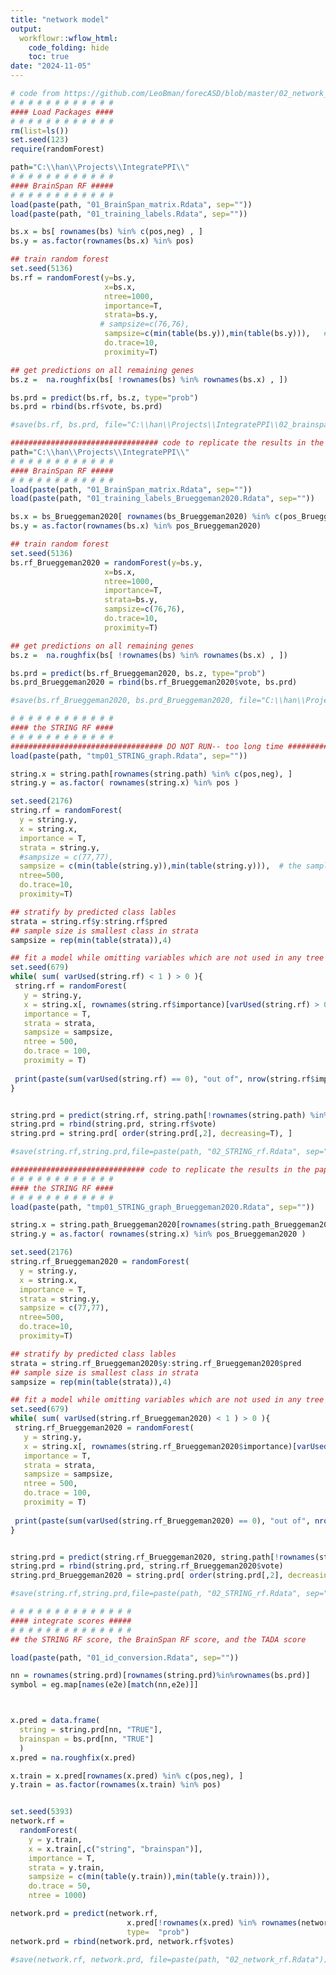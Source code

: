 ---
title: "network model"
output:
  workflowr::wflow_html:
    code_folding: hide
    toc: true
date: "2024-11-05"
---


```{r, message=F, warning=F}
# code from https://github.com/LeoBman/forecASD/blob/master/02_network_models.R
# # # # # # # # # # # # 
#### Load Packages ####
# # # # # # # # # # # #
rm(list=ls())
set.seed(123)
require(randomForest)

```



```{r, message=F, warning=F, eval=T}
path="C:\\han\\Projects\\IntegratePPI\\"
# # # # # # # # # # # #
#### BrainSpan RF #####
# # # # # # # # # # # #
load(paste(path, "01_BrainSpan_matrix.Rdata", sep=""))
load(paste(path, "01_training_labels.Rdata", sep=""))

bs.x = bs[ rownames(bs) %in% c(pos,neg) , ]
bs.y = as.factor(rownames(bs.x) %in% pos)

## train random forest
set.seed(5136)
bs.rf = randomForest(y=bs.y,
                     x=bs.x,
                     ntree=1000,
                     importance=T,
                     strata=bs.y,
                    # sampsize=c(76,76),
                     sampsize=c(min(table(bs.y)),min(table(bs.y))),   # although there are 674 positive examples, i.e. risk genes, the samplesize must not exceed minimum of each class min(table(bs.y))
                     do.trace=10,
                     proximity=T)

## get predictions on all remaining genes
bs.z =  na.roughfix(bs[ !rownames(bs) %in% rownames(bs.x) , ])

bs.prd = predict(bs.rf, bs.z, type="prob")
bs.prd = rbind(bs.rf$vote, bs.prd)

#save(bs.rf, bs.prd, file="C:\\han\\Projects\\IntegratePPI\\02_brainspan_RF.Rdata")

```



```{r, message=F, warning=F, eval=F}
################################# code to replicate the results in the paper ################
path="C:\\han\\Projects\\IntegratePPI\\"
# # # # # # # # # # # #
#### BrainSpan RF #####
# # # # # # # # # # # #
load(paste(path, "01_BrainSpan_matrix.Rdata", sep=""))
load(paste(path, "01_training_labels_Brueggeman2020.Rdata", sep=""))

bs.x = bs_Brueggeman2020[ rownames(bs_Brueggeman2020) %in% c(pos_Brueggeman2020,neg_Brueggeman2020) , ]
bs.y = as.factor(rownames(bs.x) %in% pos_Brueggeman2020)

## train random forest
set.seed(5136)
bs.rf_Brueggeman2020 = randomForest(y=bs.y,
                     x=bs.x,
                     ntree=1000,
                     importance=T,
                     strata=bs.y,
                     sampsize=c(76,76),
                     do.trace=10,
                     proximity=T)

## get predictions on all remaining genes
bs.z =  na.roughfix(bs[ !rownames(bs) %in% rownames(bs.x) , ])

bs.prd = predict(bs.rf_Brueggeman2020, bs.z, type="prob")
bs.prd_Brueggeman2020 = rbind(bs.rf_Brueggeman2020$vote, bs.prd)

#save(bs.rf_Brueggeman2020, bs.prd_Brueggeman2020, file="C:\\han\\Projects\\IntegratePPI\\02_brainspan_RF_Brueggeman2020.Rdata")

```



```{r, message=F, warning=F, eval=F}
# # # # # # # # # # # # 
#### the STRING RF ####
# # # # # # # # # # # # 
################################## DO NOT RUN-- too long time ###########
load(paste(path, "tmp01_STRING_graph.Rdata", sep=""))

string.x = string.path[rownames(string.path) %in% c(pos,neg), ]
string.y = as.factor( rownames(string.x) %in% pos )

set.seed(2176)
string.rf = randomForest(
  y = string.y,
  x = string.x,
  importance = T,
  strata = string.y,
  #sampsize = c(77,77),
  sampsize = c(min(table(string.y)),min(table(string.y))),  # the samplesize must not exceed minimum of each class min(table(bs.y)) 
  ntree=500, 
  do.trace=10,
  proximity=T)

## stratify by predicted class lables
strata = string.rf$y:string.rf$pred
## sample size is smallest class in strata
sampsize = rep(min(table(strata)),4)

## fit a model while omitting variables which are not used in any tree
set.seed(679)
while( sum( varUsed(string.rf) < 1 ) > 0 ){
 string.rf = randomForest(
   y = string.y,
   x = string.x[, rownames(string.rf$importance)[varUsed(string.rf) > 0] ],
   importance = T,
   strata = strata,
   sampsize = sampsize,
   ntree = 500,
   do.trace = 100,
   proximity = T)
 
 print(paste(sum(varUsed(string.rf) == 0), "out of", nrow(string.rf$importance), "variables unused"))
}


string.prd = predict(string.rf, string.path[!rownames(string.path) %in% rownames(string.x), ], type="prob")
string.prd = rbind(string.prd, string.rf$vote)
string.prd = string.prd[ order(string.prd[,2], decreasing=T), ]

#save(string.rf,string.prd,file=paste(path, "02_STRING_rf.Rdata", sep=""))

```


```{r, message=F, warning=F, eval=F}
############################## code to replicate the results in the paper ############################
# # # # # # # # # # # # 
#### the STRING RF ####
# # # # # # # # # # # # 
load(paste(path, "tmp01_STRING_graph_Brueggeman2020.Rdata", sep=""))

string.x = string.path_Brueggeman2020[rownames(string.path_Brueggeman2020) %in% c(pos_Brueggeman2020,neg_Brueggeman2020), ]
string.y = as.factor( rownames(string.x) %in% pos_Brueggeman2020 )

set.seed(2176)
string.rf_Brueggeman2020 = randomForest(
  y = string.y,
  x = string.x,
  importance = T,
  strata = string.y,
  sampsize = c(77,77),
  ntree=500, 
  do.trace=10,
  proximity=T)

## stratify by predicted class lables
strata = string.rf_Brueggeman2020$y:string.rf_Brueggeman2020$pred
## sample size is smallest class in strata
sampsize = rep(min(table(strata)),4)

## fit a model while omitting variables which are not used in any tree
set.seed(679)
while( sum( varUsed(string.rf_Brueggeman2020) < 1 ) > 0 ){
 string.rf_Brueggeman2020 = randomForest(
   y = string.y,
   x = string.x[, rownames(string.rf_Brueggeman2020$importance)[varUsed(string.rf_Brueggeman2020) > 0] ],
   importance = T,
   strata = strata,
   sampsize = sampsize,
   ntree = 500,
   do.trace = 100,
   proximity = T)
 
 print(paste(sum(varUsed(string.rf_Brueggeman2020) == 0), "out of", nrow(string.rf_Brueggeman2020$importance), "variables unused"))
}


string.prd = predict(string.rf_Brueggeman2020, string.path[!rownames(string.path_Brueggeman2020) %in% rownames(string.x), ], type="prob")
string.prd = rbind(string.prd, string.rf_Brueggeman2020$vote)
string.prd_Brueggeman2020 = string.prd[ order(string.prd[,2], decreasing=T), ]

#save(string.rf,string.prd,file=paste(path, "02_STRING_rf.Rdata", sep=""))

```





```{r, message=F, warning=F, eval=F}
# # # # # # # # # # # # # #
#### integrate scores #####
# # # # # # # # # # # # # #
## the STRING RF score, the BrainSpan RF score, and the TADA score

load(paste(path, "01_id_conversion.Rdata", sep=""))

nn = rownames(string.prd)[rownames(string.prd)%in%rownames(bs.prd)]
symbol = eg.map[names(e2e)[match(nn,e2e)]]



x.pred = data.frame(
  string = string.prd[nn, "TRUE"],
  brainspan = bs.prd[nn, "TRUE"]
  )
x.pred = na.roughfix(x.pred)

x.train = x.pred[rownames(x.pred) %in% c(pos,neg), ]
y.train = as.factor(rownames(x.train) %in% pos)


set.seed(5393)
network.rf = 
  randomForest(
    y = y.train,
    x = x.train[,c("string", "brainspan")],
    importance = T,
    strata = y.train,
    sampsize = c(min(table(y.train)),min(table(y.train))),
    do.trace = 50,
    ntree = 1000)

network.prd = predict(network.rf,
                          x.pred[!rownames(x.pred) %in% rownames(network.rf$votes), c("string", "brainspan")],
                          type=  "prob")
network.prd = rbind(network.prd, network.rf$votes)

#save(network.rf, network.prd, file=paste(path, "02_network_rf.Rdata"))
```